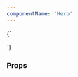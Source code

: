 ```yaml
---
componentName: 'Hero'
---
```


<LiveComponent>
  {`
    <section>
      <div>
        <Hero 
          eyebrow={'EYEBROW'}
          heading={'Display copy'}
          description={'Body copy, pharetra pellentesque sed elementum risus accumsan et. Tristique tortor, morbi vivamus nibh mollis. Ultrices aliquet sit nibh consequat quam'}
          actions={{
            ctas: [
              {
                title: 'View tutorials',
                href: '/tutorials',
              },
              {
                title: 'View documentation',
                href: '/docs',
                type: 'standalone-link'
              }
            ]
          }}
          url={"https://hashicorp.wistia.com/medias/glovs5atuj"}
        />
      </div>
    </section>

  `}
</LiveComponent>

### Props

<PropsTable props={componentProps} />

